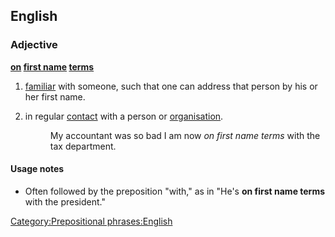 ==English==

===Adjective===
'''[[on]] [[first name]] [[terms]]'''

# [[familiar]] with someone, such that one can address that person by his or her first name.
#{{by extension}} {{humorous}} in regular [[contact]] with a person or [[organisation]]. 
#:My accountant was so bad I am now ''on first name terms'' with the tax department.
====Usage notes====
*Often followed by the preposition "with," as in "He's '''on first name terms''' with the president."


[[Category:Prepositional phrases:English]]